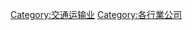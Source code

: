{{Commonscat|Transport companies}}

[[Category:交通运输业|Category:交通运输业]]
[[Category:各行業公司|Category:各行業公司]]